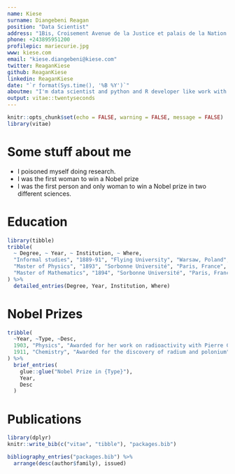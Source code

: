 ```yaml
---
name: Kiese
surname: Diangebeni Reagan
position: "Data Scientist"
address: "1Bis, Croisement Avenue de la Justice et palais de la Nation (Batiment Fonction Public) Kinshasa-Gombe"
phone: +243895951200
profilepic: mariecurie.jpg
www: kiese.com
email: "kiese.diangebeni@kiese.com"
twitter: ReaganKiese
github: ReaganKiese
linkedin: ReaganKiese
date: "`r format(Sys.time(), '%B %Y')`"
aboutme: "I'm data scientist and python and R developer like work with data related to molecular biology (BioInformatics), health and education, I'm Artificial Intelligence enthusiast (Machine Learning, Computer Vision and Natural Language Processing."
output: vitae::twentyseconds
---
```


```r
knitr::opts_chunk$set(echo = FALSE, warning = FALSE, message = FALSE)
library(vitae)
```

# Some stuff about me

 * I poisoned myself doing research.
 * I was the first woman to win a Nobel prize
 * I was the first person and only woman to win a Nobel prize in two different sciences.

# Education

```r
library(tibble)
tribble(
  ~ Degree, ~ Year, ~ Institution, ~ Where,
  "Informal studies", "1889-91", "Flying University", "Warsaw, Poland",
  "Master of Physics", "1893", "Sorbonne Université", "Paris, France",
  "Master of Mathematics", "1894", "Sorbonne Université", "Paris, France"
) %>% 
  detailed_entries(Degree, Year, Institution, Where)
```

# Nobel Prizes

```r
tribble(
  ~Year, ~Type, ~Desc,
  1903, "Physics", "Awarded for her work on radioactivity with Pierre Curie and Henri Becquerel",
  1911, "Chemistry", "Awarded for the discovery of radium and polonium"
) %>% 
  brief_entries(
    glue::glue("Nobel Prize in {Type}"),
    Year, 
    Desc
  )
```

# Publications

```r
library(dplyr)
knitr::write_bib(c("vitae", "tibble"), "packages.bib")

bibliography_entries("packages.bib") %>%
  arrange(desc(author$family), issued)
```

